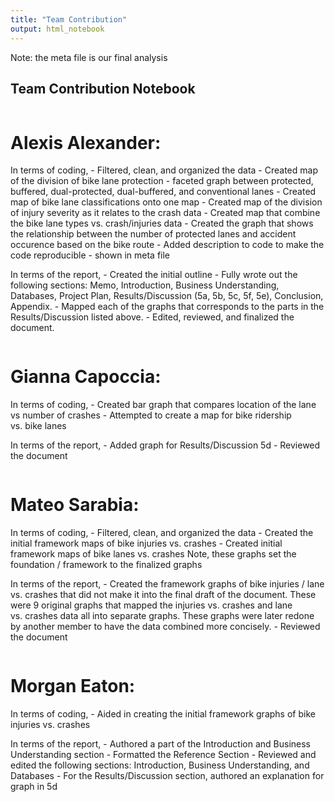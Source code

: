 ```yaml
---
title: "Team Contribution"
output: html_notebook
---
```

Note: the meta file is our final analysis 

## Team Contribution Notebook

```r

```

# Alexis Alexander:

In terms of coding, 
- Filtered, clean, and organized the data
- Created map of the division of bike lane protection - faceted graph between protected, buffered, dual-protected, dual-buffered, and conventional lanes 
- Created map of bike lane classifications onto one map
- Created map of the division of injury severity as it relates to the crash data
- Created map  that combine the bike lane types vs. crash/injuries data
- Created the graph that shows the relationship between the number of protected lanes and accident occurence based on the bike route 
- Added description to code to make the code reproducible - shown in meta file 

In terms of the report,
- Created the initial outline
- Fully wrote out the following sections: Memo, Introduction, Business Understanding, Databases, Project Plan, Results/Discussion (5a, 5b, 5c, 5f, 5e), Conclusion, Appendix.
- Mapped each of the graphs that corresponds to the parts in the Results/Discussion listed above.
- Edited, reviewed, and finalized the document. 

```r

```

# Gianna Capoccia:

In terms of coding,
- Created bar graph that compares location of the lane vs number of crashes
- Attempted to create a map for bike ridership vs. bike lanes


In terms of the report,
- Added graph for Results/Discussion 5d
- Reviewed the document 

```r

```

# Mateo Sarabia:

In terms of coding,
- Filtered, clean, and organized the data
- Created the initial framework maps of bike injuries vs. crashes
- Created initial framework maps of bike lanes vs. crashes
Note, these graphs set the foundation / framework to the finalized graphs 

In terms of the report,
- Created the framework graphs of bike injuries / lane vs. crashes that did not make it into the final draft of the document. These were 9 original graphs that mapped the injuries vs. crashes and lane vs. crashes data all into separate graphs. These graphs were later redone by another member to have the data combined more concisely.
- Reviewed the document 


```r

```

# Morgan Eaton: 

In terms of coding,
- Aided in creating the initial framework graphs of bike injuries vs. crashes

In terms of the report, 
- Authored a part of the Introduction and Business Understanding section
- Formatted the Reference Section 
- Reviewed and edited the following sections: Introduction, Business Understanding, and Databases
- For the Results/Discussion section, authored an explanation for graph in 5d

